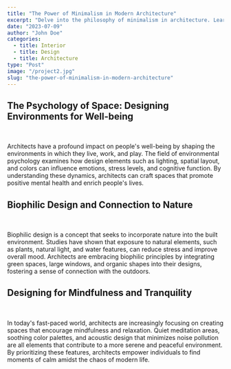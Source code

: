 ```yaml
---
title: "The Power of Minimalism in Modern Architecture"
excerpt: "Delve into the philosophy of minimalism in architecture. Learn how architects use clean lines, simple forms, and a focus on essential elements to create striking, uncluttered designs that resonate with today's aesthetics."
date: "2023-07-09"
author: "John Doe"
categories:
  - title: Interior
  - title: Design
  - title: Architecture
type: "Post"
image: "/project2.jpg"
slug: "the-power-of-minimalism-in-modern-architecture"
---
```


## **The Psychology of Space: Designing Environments for Well-being**
<br/>

Architects have a profound impact on people's well-being by shaping the environments in which they live, work, and play. The field of environmental psychology examines how design elements such as lighting, spatial layout, and colors can influence emotions, stress levels, and cognitive function. By understanding these dynamics, architects can craft spaces that promote positive mental health and enrich people's lives.
<br/>

## **Biophilic Design and Connection to Nature**
<br/>

Biophilic design is a concept that seeks to incorporate nature into the built environment. Studies have shown that exposure to natural elements, such as plants, natural light, and water features, can reduce stress and improve overall mood. Architects are embracing biophilic principles by integrating green spaces, large windows, and organic shapes into their designs, fostering a sense of connection with the outdoors.
<br/>

## **Designing for Mindfulness and Tranquility**
<br/>

In today's fast-paced world, architects are increasingly focusing on creating spaces that encourage mindfulness and relaxation. Quiet meditation areas, soothing color palettes, and acoustic design that minimizes noise pollution are all elements that contribute to a more serene and peaceful environment. By prioritizing these features, architects empower individuals to find moments of calm amidst the chaos of modern life.
